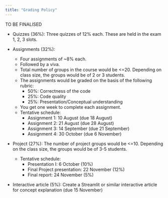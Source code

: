 ```yaml
---
title: "Grading Policy"
---
```


TO BE FINALISED

- Quizzes (36%): Three quizzes of 12% each. These are held in the exam 1, 2, 3 slots.

- Assignments (32%): 
    - Four assignments of ~8% each. 
    - Followed by a viva. 
    - Total number of groups in the course would be <=20. Depending on class size, the groups would be of 2 or 3 students.
    - The assignments would be graded on the basis of the following rubric:
        - 50%: Correctness of the code
        - 25%: Code quality
        - 25%: Presentation/Conceptual understanding
    - You get one week to complete each assignment.
    - Tentative schedule:
        - Assignment 1: 10 August (due 18 August)
        - Assignment 2: 21 August (due 28 August)
        - Assignment 3: 14 September (due 21 September)
        - Assignment 4: 30 October (due 6 November)

- Project (27%): The number of project groups would be <=10. Depending on the class size, the groups would be of 3-5 students. 
    - Tentative schedule:
        - Presentation I: 6 October (10%)
        - Final Project presentation: 22 November (12%)
        - Final report: 24 November (5%)

- Interactive article (5%): Create a Streamlit or similar interactive article for concept explanation (due 15 November)
